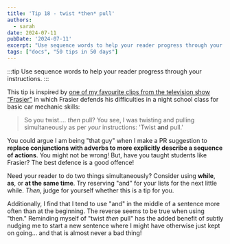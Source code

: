 ```yaml
---
title: 'Tip 18 - twist *then* pull'
authors:
  - sarah
date: 2024-07-11
pubDate: '2024-07-11'
excerpt: "Use sequence words to help your reader progress through your instructions."
tags: ["docs", "50 tips in 50 days"]
---
```


:::tip
Use sequence words to help your reader progress through your instructions.
:::

This tip is inspired by [one of my favourite clips from the television show "Frasier"](https://youtu.be/Jtq1EBMe1gQ?si=ClhCYl0R2Efb0VVk&t=120) in which Frasier defends his difficulties in a night school class for basic car mechanic skills:

> So you twist.... *then* pull? You see, I was twisting and pulling simultaneously as per *your* instructions: 'Twist **and** pull.'

You could argue I am being "that guy" when I make a PR suggestion to **replace conjunctions with adverbs to more explicitly describe a sequence of actions**. You might not be wrong! But, have you taught students like Frasier? The best defence is a good offence!

Need your reader to do two things simultaneously? Consider using **while**, **as**, or **at the same time**. Try reserving "and" for your lists for the next little while. *Then*, judge for yourself whether this is a tip for you.

Additionally, I find that I tend to use "and" in the middle of a sentence more often than at the beginning. The reverse seems to be true when using "then." Reminding myself of "twist *then* pull" has the added benefit of subtly nudging me to start a new sentence where I might have otherwise just kept on going... and that is almost never a bad thing! 


<LinkCard title="See the whole list of tips!" href="/blog/50-docs-tips-in-50-days" />